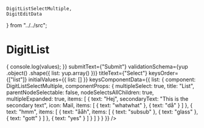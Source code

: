     DigitListSelectMultiple,
    DigitEditData
} from "../../src";

<Meta
    title="Inputs/DigitListSelectMultiple"
    component={DigitListSelectMultiple}
/>

# DigitList

<Preview>
    <Story name="3">
        <DigitEditData
            hasButtons
            onSubmit={values => {
                console.log(values);
            }}
            submitText={"Submit"}
            validationSchema={yup
                .object()
                .shape({ list: yup.array() })}
            titleText={"Select"}
            keysOrder={["list"]}
            initialValues={{
                list: []
            }}
            keysComponentData={{
                list: {
                    component: DigitListSelectMultiple,
                    componentProps: {
                        multipleSelect: true,
                        title: "List",
                        parentNodeSelectable: false,
                        nodeSelectsAllChildren: true,
                        multipleExpanded: true,
                        items: [
                            {
                                text: "Hej",
                                secondaryText:
                                    "This is the secondary text",
                                icon: Mail,
                                items: [
                                    {
                                        text: "whatwhat"
                                    },
                                    { text: "då" }
                                ]
                            },
                            {
                                text: "hmm",
                                items: [
                                    {
                                        text: "ååh",
                                        items: [
                                            {
                                                text: "subsub"
                                            },
                                            {
                                                text: "glass"
                                            },
                                            {
                                                text: "gott"
                                            }
                                        ]
                                    },
                                    {
                                        text: "yes"
                                    }
                                ]
                            }
                        ]
                    }
                }
            }}
        />        
    </Story>
</Preview>

<Props of={DigitListSelectMultiple} />
